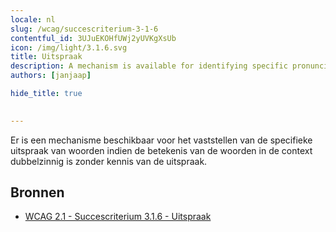 ```yaml
---
locale: nl
slug: /wcag/succescriterium-3-1-6
contentful_id: 3UJuEKOHfUWj2yUVKgXsUb
icon: /img/light/3.1.6.svg
title: Uitspraak
description: A mechanism is available for identifying specific pronunciation of words where meaning of the  words, in context, is ambiguous without knowing the pronunciation.
authors: [janjaap]

hide_title: true

	
---
```


<Hero
  title="Uitspraak"
  icon="/img/light/3.1.6.svg"
  prefix="Succescriterium 3.1.6"
  suffix="Niveau AAA"
/>

Er is een mechanisme beschikbaar voor het vaststellen van de specifieke uitspraak van woorden indien de betekenis van de woorden in de context dubbelzinnig is zonder kennis van de uitspraak.

## Bronnen

- [WCAG 2.1 - Succescriterium 3.1.6 - Uitspraak](https://www.w3.org/Translations/WCAG21-nl/#uitspraak)